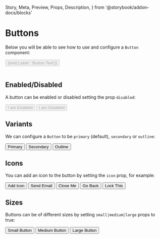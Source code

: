   Story,
  Meta,
  Preview,
  Props,
  Description,
} from '@storybook/addon-docs/blocks'

<Meta title="Base Components/Button" component={Button} decorators={[withKnobs]} />

# Buttons

Below you will be able to see how to use and configure a `Button` component:

<Story name="Default Button">
  <Button
    disabled={boolean('Disabled', false)}
    small={boolean('Small', false)}
    medium={boolean('Medium', false)}
    large={boolean('Large', false)}
    hasText={boolean('Has Text?', true)}
    variant={text('Variant', 'primary')}
    icon={text('Icon', '')}
    onClick={action('onClick')}
  >
    {text('Label', 'Button Text')}
  </Button>
</Story>

<br />
<br />

## Enabled/Disabled

A button can be enabled or disabled setting the prop `disabled`:

<Preview>
  <Story name="Enabled Button">
    <Button disabled={false}>I am Enabled</Button>
  </Story>
  <Story name="Disabled Button">
    <Button disabled={true}>I am Disabled</Button>
  </Story>
</Preview>

## Variants

We can configure a `Button` to be `primary` (default), `secondary` or `outline`:

<Preview>
  <Story name="Primary">
    <Button variant={'primary'}>Primary</Button>
  </Story>
  <Story name="Secondary">
    <Button variant={'secondary'}>Secondary</Button>
  </Story>
  <Story name="Outline">
    <Button variant={'outline'}>Outline</Button>
  </Story>
</Preview>

## Icons

You can add an icon to the button by setting the `icon` prop, for example:

<Preview>
  <Story name="With Icon">
    <Button icon={'add'}>Add Icon</Button>
  </Story>
  <Button icon={'email'}>Send Email</Button>
  <Button icon={'close'}>Close Me</Button>
  <Button icon={'arrow-back'}>Go Back</Button>
  <Button icon={'lock'}>Lock This</Button>
</Preview>

## Sizes

Buttons can be of different sizes by setting `small|medium|large` props to true:

<Preview>
  <Story name="Sizes">
    <Button small={true}>Small Button</Button>
  </Story>
  <Button medium={true}>Medium Button</Button>
  <Button large={true}>Large Button</Button>
</Preview>
